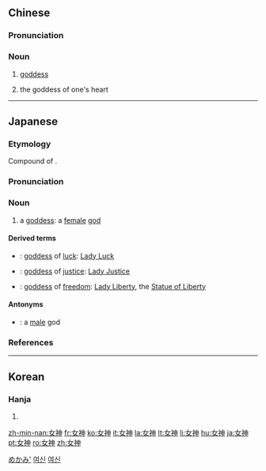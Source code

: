 ==Chinese==
{{zh-forms}}

===Pronunciation===
{{zh-pron
|m=nǚshén
|c=neoi5 san4
|h=pfs=ńg-sṳ̀n
|mn=lí-sîn
|cat=n}}

===Noun===
{{zh-noun}}

# [[goddess]]
# {{label|zh|neologism}} {{qualifier|of a young female, e.g. a {{l|zh|白富美}}}} the goddess of one's heart

{{zh-cat|Gods|Religion}}

----

==Japanese==
<div style="float:right;">
{{wikipedia|lang=ja}}
{{wikipedia|Goddess}}
</div>

===Etymology===
{{ja-kanjitab|め|かみ|k2=がみ|yomi=k}}
Compound of {{compound|女|tr1=me|t1=woman, female|神|tr2=kami|t2=god, divinity|lang=ja|sort=めがみ}}. {{rendaku2|sort=めがみ|kami|gami}}

===Pronunciation===
{{ja-pron|yomi=k|めがみ|acc=1|acc_ref=NHK,DJR}}

===Noun===
{{ja-noun|めがみ}}

# a [[goddess]]: a [[female]] [[god]]

====Derived terms====
{{der-top}}
* {{ja-r|幸運の女神|こううん の めがみ}}: [[goddess]] of [[luck]]: [[Lady Luck]]
* {{ja-r|正義の女神|せいぎ の めがみ}}: [[goddess]] of [[justice]]: [[Lady Justice]]
* {{ja-r|自由の女神|じゆう の めがみ}}: [[goddess]] of [[freedom]]: [[Lady Liberty]], the [[Statue of Liberty]]
{{der-bottom}}

====Antonyms====
* {{ja-r|男神|おがみ}}: a [[male]] god

===References===
<references/>

[[Category:ja:Gods|めかみ']]

----

==Korean==

===Hanja===
{{ko-hanja|hangeul=[[여신]]|eumhun=|rv=yeosin|mr=yŏsin|y=<sup>n</sup>yesin}}

# {{hanja form of|여신|[[goddess]]}}

[[Category:ko:Gods|여신]]
[[Category:ko:Religion|여신]]

[[zh-min-nan:女神]]
[[fr:女神]]
[[ko:女神]]
[[it:女神]]
[[la:女神]]
[[lt:女神]]
[[li:女神]]
[[hu:女神]]
[[ja:女神]]
[[pt:女神]]
[[ro:女神]]
[[zh:女神]]